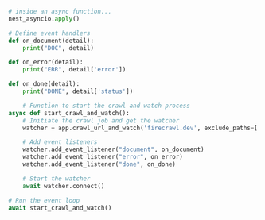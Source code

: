 ```python Python
# inside an async function...
nest_asyncio.apply()

# Define event handlers
def on_document(detail):
    print("DOC", detail)

def on_error(detail):
    print("ERR", detail['error'])

def on_done(detail):
    print("DONE", detail['status'])

    # Function to start the crawl and watch process
async def start_crawl_and_watch():
    # Initiate the crawl job and get the watcher
    watcher = app.crawl_url_and_watch('firecrawl.dev', exclude_paths=['blog/*'], limit=5)

    # Add event listeners
    watcher.add_event_listener("document", on_document)
    watcher.add_event_listener("error", on_error)
    watcher.add_event_listener("done", on_done)

    # Start the watcher
    await watcher.connect()

# Run the event loop
await start_crawl_and_watch()
```